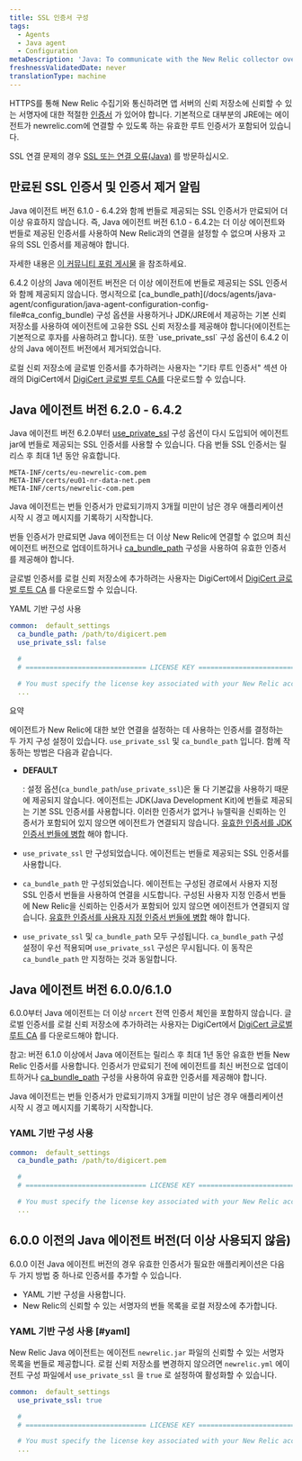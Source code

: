 ```yaml
---
title: SSL 인증서 구성
tags:
  - Agents
  - Java agent
  - Configuration
metaDescription: 'Java: To communicate with the New Relic collector over SSL, include the list of trusted signers in the trust store on your app server.'
freshnessValidatedDate: never
translationType: machine
---
```


HTTPS를 통해 New Relic 수집기와 통신하려면 앱 서버의 신뢰 저장소에 신뢰할 수 있는 서명자에 대한 적절한 [인증서](/docs/using-new-relic/welcome-new-relic/get-started/glossary#ssl-certificate) 가 있어야 합니다. 기본적으로 대부분의 JRE에는 에이전트가 newrelic.com에 연결할 수 있도록 하는 유효한 루트 인증서가 포함되어 있습니다.

SSL 연결 문제의 경우 [SSL 또는 연결 오류(Java)](/docs/agents/java-agent/troubleshooting/ssl-or-connection-errors-java/) 를 방문하십시오.

## 만료된 SSL 인증서 및 인증서 제거 알림

<Callout variant="caution">
  Java 에이전트 버전 6.1.0 - 6.4.2와 함께 번들로 제공되는 SSL 인증서가 만료되어 더 이상 유효하지 않습니다. 즉, Java 에이전트 버전 6.1.0 - 6.4.2는 더 이상 에이전트와 번들로 제공된 인증서를 사용하여 New Relic과의 연결을 설정할 수 없으며 사용자 고유의 SSL 인증서를 제공해야 합니다.

  자세한 내용은 [이 커뮤니티 포럼 게시물](https://discuss.newrelic.com/t/important-upcoming-new-relic-server-certificate-update-will-impact-most-users-of-java-agent-version-6-1-and-a-few-users-of-java-agent-version-6-2-0-to-6-4-2/141711) 을 참조하세요.
</Callout>

<Callout variant="important">
  6.4.2 이상의 Java 에이전트 버전은 더 이상 에이전트에 번들로 제공되는 SSL 인증서와 함께 제공되지 않습니다. 명시적으로 [ca_bundle_path](/docs/agents/java-agent/configuration/java-agent-configuration-config-file#ca_config_bundle) 구성 옵션을 사용하거나 JDK/JRE에서 제공하는 기본 신뢰 저장소를 사용하여 에이전트에 고유한 SSL 신뢰 저장소를 제공해야 합니다(에이전트는 기본적으로 후자를 사용하려고 합니다). 또한 `use_private_ssl` 구성 옵션이 6.4.2 이상의 Java 에이전트 버전에서 제거되었습니다.

  로컬 신뢰 저장소에 글로벌 인증서를 추가하려는 사용자는 "기타 루트 인증서" 섹션 아래의 DigiCert에서 [DigiCert 글로벌 루트 CA를](https://www.digicert.com/kb/digicert-root-certificates.htm) 다운로드할 수 있습니다.
</Callout>

## Java 에이전트 버전 6.2.0 - 6.4.2

Java 에이전트 버전 6.2.0부터 [use_private_ssl](/docs/agents/java-agent/configuration/java-agent-configuration-config-file#use_private_ssl) 구성 옵션이 다시 도입되어 에이전트 jar에 번들로 제공되는 SSL 인증서를 사용할 수 있습니다. 다음 번들 SSL 인증서는 릴리스 후 최대 1년 동안 유효합니다.

```
META-INF/certs/eu-newrelic-com.pem
META-INF/certs/eu01-nr-data-net.pem
META-INF/certs/newrelic-com.pem
```

<Callout variant="important">
  Java 에이전트는 번들 인증서가 만료되기까지 3개월 미만이 남은 경우 애플리케이션 시작 시 경고 메시지를 기록하기 시작합니다.

  번들 인증서가 만료되면 Java 에이전트는 더 이상 New Relic에 연결할 수 없으며 최신 에이전트 버전으로 업데이트하거나 [ca_bundle_path](/docs/agents/java-agent/configuration/java-agent-configuration-config-file#ca_config_bundle) 구성을 사용하여 유효한 인증서를 제공해야 합니다.

  글로벌 인증서를 로컬 신뢰 저장소에 추가하려는 사용자는 DigiCert에서 [DigiCert 글로벌 루트 CA](https://www.digicert.com/kb/digicert-root-certificates.htm) 를 다운로드할 수 있습니다.
</Callout>

YAML 기반 구성 사용

```yml
common:  default_settings
  ca_bundle_path: /path/to/digicert.pem
  use_private_ssl: false

  #
  # ============================== LICENSE KEY ===============================

  # You must specify the license key associated with your New Relic account
  ...
```

요약

에이전트가 New Relic에 대한 보안 연결을 설정하는 데 사용하는 인증서를 결정하는 두 가지 구성 설정이 있습니다. `use_private_ssl` 및 `ca_bundle_path` 입니다. 함께 작동하는 방법은 다음과 같습니다.

* <DNT>**DEFAULT**</DNT>

  : 설정 옵션(`ca_bundle_path`/`use_private_ssl`)은 둘 다 기본값을 사용하기 때문에 제공되지 않습니다. 에이전트는 JDK(Java Development Kit)에 번들로 제공되는 기본 SSL 인증서를 사용합니다. 이러한 인증서가 없거나 뉴렐릭을 신뢰하는 인증서가 포함되어 있지 않으면 에이전트가 연결되지 않습니다. [유효한 인증서를 JDK 인증서 번들에 병합](/docs/agents/java-agent/troubleshooting/ssl-or-connection-errors-java) 해야 합니다.

* `use_private_ssl` 만 구성되었습니다. 에이전트는 번들로 제공되는 SSL 인증서를 사용합니다.

* `ca_bundle_path` 만 구성되었습니다. 에이전트는 구성된 경로에서 사용자 지정 SSL 인증서 번들을 사용하여 연결을 시도합니다. 구성된 사용자 지정 인증서 번들에 New Relic을 신뢰하는 인증서가 포함되어 있지 않으면 에이전트가 연결되지 않습니다. [유효한 인증서를 사용자 지정 인증서 번들에 병합](/docs/agents/java-agent/troubleshooting/ssl-or-connection-errors-java) 해야 합니다.

* `use_private_ssl` 및 `ca_bundle_path` 모두 구성됩니다. `ca_bundle_path` 구성 설정이 우선 적용되며 `use_private_ssl` 구성은 무시됩니다. 이 동작은 `ca_bundle_path` 만 지정하는 것과 동일합니다.

## Java 에이전트 버전 6.0.0/6.1.0

6.0.0부터 Java 에이전트는 더 이상 `nrcert` 전역 인증서 체인을 포함하지 않습니다. 글로벌 인증서를 로컬 신뢰 저장소에 추가하려는 사용자는 DigiCert에서 [DigiCert 글로벌 루트 CA](https://www.digicert.com/kb/digicert-root-certificates.htm) 를 다운로드해야 합니다.

참고: 버전 6.1.0 이상에서 Java 에이전트는 릴리스 후 최대 1년 동안 유효한 번들 New Relic 인증서를 사용합니다. 인증서가 만료되기 전에 에이전트를 최신 버전으로 업데이트하거나 [ca_bundle_path](/docs/agents/java-agent/configuration/java-agent-configuration-config-file#ca_config_bundle) 구성을 사용하여 유효한 인증서를 제공해야 합니다.

<Callout variant="important">
  Java 에이전트는 번들 인증서가 만료되기까지 3개월 미만이 남은 경우 애플리케이션 시작 시 경고 메시지를 기록하기 시작합니다.
</Callout>

### YAML 기반 구성 사용

```yml
common:  default_settings
  ca_bundle_path: /path/to/digicert.pem

  #
  # ============================== LICENSE KEY ===============================

  # You must specify the license key associated with your New Relic account
  ...
```

## 6.0.0 이전의 Java 에이전트 버전(더 이상 사용되지 않음)

6.0.0 이전 Java 에이전트 버전의 경우 유효한 인증서가 필요한 애플리케이션은 다음 두 가지 방법 중 하나로 인증서를 추가할 수 있습니다.

* YAML 기반 구성을 사용합니다.
* New Relic의 신뢰할 수 있는 서명자의 번들 목록을 로컬 저장소에 추가합니다.

### YAML 기반 구성 사용 [#yaml]

New Relic Java 에이전트는 에이전트 `newrelic.jar` 파일의 신뢰할 수 있는 서명자 목록을 번들로 제공합니다. 로컬 신뢰 저장소를 변경하지 않으려면 `newrelic.yml` 에이전트 구성 파일에서 `use_private_ssl` 을 `true` 로 설정하여 활성화할 수 있습니다.

```yml
common:  default_settings
  use_private_ssl: true

  #
  # ============================== LICENSE KEY ===============================

  # You must specify the license key associated with your New Relic account
  ...
```